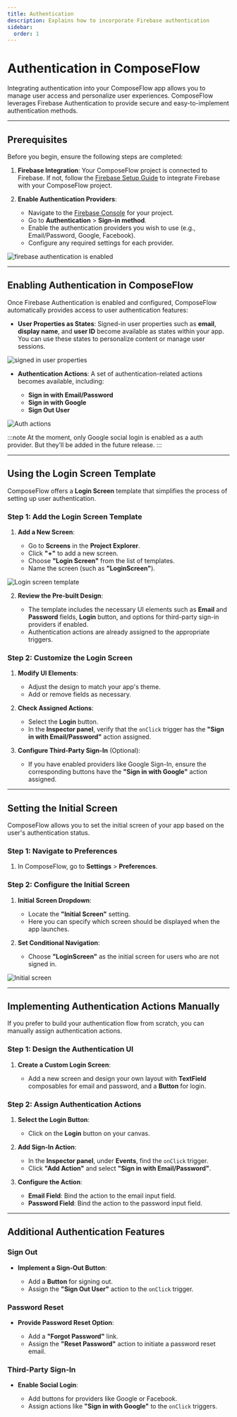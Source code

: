 ```yaml
---
title: Authentication
description: Explains how to incorporate Firebase authentication
sidebar:
  order: 1
---
```



# Authentication in ComposeFlow

Integrating authentication into your ComposeFlow app allows you to manage user access and personalize user experiences. ComposeFlow leverages Firebase Authentication to provide secure and easy-to-implement authentication methods.

---

## Prerequisites

Before you begin, ensure the following steps are completed:

1. **Firebase Integration**: Your ComposeFlow project is connected to Firebase. If not, follow the [Firebase Setup Guide](/firebase/setup) to integrate Firebase with your ComposeFlow project.

2. **Enable Authentication Providers**:

    - Navigate to the [Firebase Console](https://console.firebase.google.com/) for your project.
    - Go to **Authentication** > **Sign-in method**.
    - Enable the authentication providers you wish to use (e.g., Email/Password, Google, Facebook).
    - Configure any required settings for each provider.

![firebase authentication is enabled](/image/firebase_authentication_enabled.png)

---

## Enabling Authentication in ComposeFlow

Once Firebase Authentication is enabled and configured, ComposeFlow automatically provides access to user authentication features:

- **User Properties as States**: Signed-in user properties such as **email**, **display name**, and **user ID** become available as states within your app. You can use these states to personalize content or manage user sessions.

![signed in user properties](/image/signed_in_user_properties.png)

- **Authentication Actions**: A set of authentication-related actions becomes available, including:

    - **Sign in with Email/Password**
    - **Sign in with Google**
    - **Sign Out User**

![Auth actions](/image/auth_actions.png)

:::note
At the moment, only Google social login is enabled as a auth provider. But they'll be added in the future release.
:::

---

## Using the Login Screen Template

ComposeFlow offers a **Login Screen** template that simplifies the process of setting up user authentication.

### Step 1: Add the Login Screen Template

1. **Add a New Screen**:

    - Go to **Screens** in the **Project Explorer**.
    - Click **"+"** to add a new screen.
    - Choose **"Login Screen"** from the list of templates.
    - Name the screen (such as **"LoginScreen"**).

![Login screen template](/image/login_screen_template.png)

2. **Review the Pre-built Design**:

    - The template includes the necessary UI elements such as **Email** and **Password** fields, **Login** button, and options for third-party sign-in providers if enabled.
    - Authentication actions are already assigned to the appropriate triggers.

### Step 2: Customize the Login Screen

1. **Modify UI Elements**:

    - Adjust the design to match your app's theme.
    - Add or remove fields as necessary.

2. **Check Assigned Actions**:

    - Select the **Login** button.
    - In the **Inspector panel**, verify that the `onClick` trigger has the **"Sign in with Email/Password"** action assigned.

3. **Configure Third-Party Sign-In** (Optional):

    - If you have enabled providers like Google Sign-In, ensure the corresponding buttons have the **"Sign in with Google"** action assigned.

---

## Setting the Initial Screen

ComposeFlow allows you to set the initial screen of your app based on the user's authentication status.

### Step 1: Navigate to Preferences

1. In ComposeFlow, go to **Settings** > **Preferences**.

### Step 2: Configure the Initial Screen

1. **Initial Screen Dropdown**:

    - Locate the **"Initial Screen"** setting.
    - Here you can specify which screen should be displayed when the app launches.

2. **Set Conditional Navigation**:

    - Choose **"LoginScreen"** as the initial screen for users who are not signed in.

![Initial screen](/image/initial_screen_setting.png)

---

## Implementing Authentication Actions Manually

If you prefer to build your authentication flow from scratch, you can manually assign authentication actions.

### Step 1: Design the Authentication UI

1. **Create a Custom Login Screen**:

    - Add a new screen and design your own layout with **TextField** composables for email and password, and a **Button** for login.

### Step 2: Assign Authentication Actions

1. **Select the Login Button**:

    - Click on the **Login** button on your canvas.

2. **Add Sign-In Action**:

    - In the **Inspector panel**, under **Events**, find the `onClick` trigger.
    - Click **"Add Action"** and select **"Sign in with Email/Password"**.

3. **Configure the Action**:

    - **Email Field**: Bind the action to the email input field.
    - **Password Field**: Bind the action to the password input field.

---

## Additional Authentication Features

### Sign Out

- **Implement a Sign-Out Button**:

    - Add a **Button** for signing out.
    - Assign the **"Sign Out User"** action to the `onClick` trigger.

### Password Reset

- **Provide Password Reset Option**:

    - Add a **"Forgot Password"** link.
    - Assign the **"Reset Password"** action to initiate a password reset email.

### Third-Party Sign-In

- **Enable Social Login**:

    - Add buttons for providers like Google or Facebook.
    - Assign actions like **"Sign in with Google"** to the `onClick` triggers.
